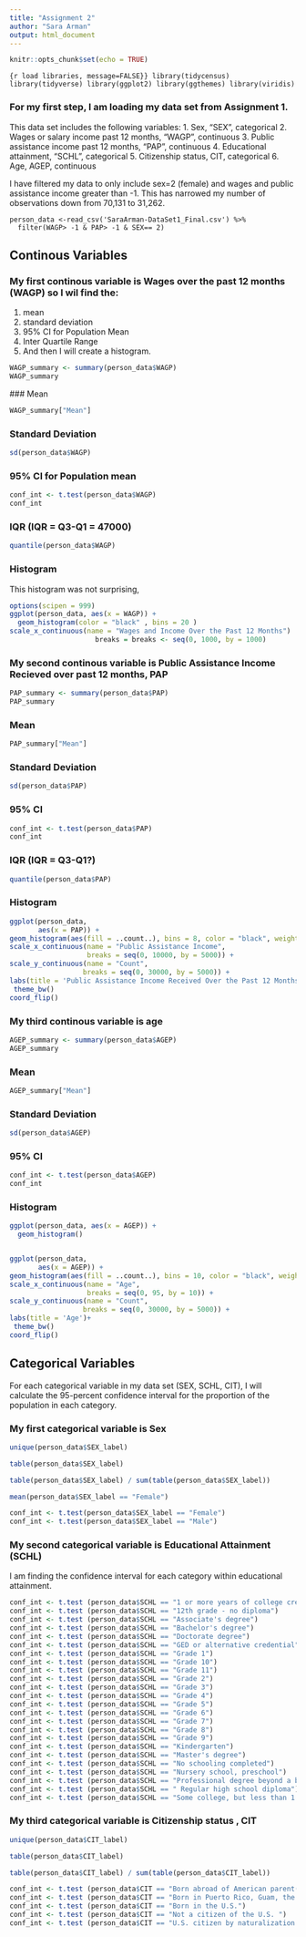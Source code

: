 ```yaml
---
title: "Assignment 2"
author: "Sara Arman"
output: html_document
---
```


```r
knitr::opts_chunk$set(echo = TRUE)
```

```{r load libraries, message=FALSE}}
library(tidycensus)
library(tidyverse)
library(ggplot2)
library(ggthemes)
library(viridis)
```

### For my first step, I am loading my data set from Assignment 1. 

This data set includes the following variables:
1. Sex, "SEX", categorical 
2. Wages or salary income past 12 months, "WAGP", continuous
3. Public assistance income past 12 months, "PAP", continuous
4. Educational attainment, "SCHL", categorical 
5. Citizenship status, CIT, categorical 
6. Age, AGEP, continuous

I have filtered my data to only include sex=2 (female) and wages and public assistance income greater than -1. This has narrowed my number of observations down from 70,131 to 31,262. 
```rload
person_data <-read_csv('SaraArman-DataSet1_Final.csv') %>%
  filter(WAGP> -1 & PAP> -1 & SEX== 2)
```
## Continous Variables 

### My first continous variable is Wages over the past 12 months (WAGP) so I wil find the:
1. mean
2. standard deviation 
3. 95% CI for Population Mean 
4. Inter Quartile Range 
5. And then I will create a histogram.

```r
WAGP_summary <- summary(person_data$WAGP)
WAGP_summary
```
 
 ### Mean
 
```r
WAGP_summary["Mean"]
```

### Standard Deviation

```r
sd(person_data$WAGP)
```


### 95% CI for Population mean 
```r
conf_int <- t.test(person_data$WAGP)
conf_int
```

### IQR (IQR = Q3-Q1 = 47000)

```r
quantile(person_data$WAGP)
```


### Histogram 

This histogram was not surprising, 
```r
options(scipen = 999)
ggplot(person_data, aes(x = WAGP)) +
  geom_histogram(color = "black" , bins = 20 )
scale_x_continuous(name = "Wages and Income Over the Past 12 Months")
                     breaks = breaks <- seq(0, 1000, by = 1000)
```

### My second continous variable is Public Assistance Income Recieved over past 12 months, PAP

```r
PAP_summary <- summary(person_data$PAP)
PAP_summary
```

### Mean
 
```r
PAP_summary["Mean"]
```

### Standard Deviation

```r
sd(person_data$PAP)
```
### 95% CI 

```r
conf_int <- t.test(person_data$PAP)
conf_int
```

### IQR (IQR = Q3-Q1?)

```r
quantile(person_data$PAP)
```

### Histogram 
```r
ggplot(person_data,
       aes(x = PAP)) + 
geom_histogram(aes(fill = ..count..), bins = 8, color = "black", weight = 3) +
scale_x_continuous(name = "Public Assistance Income",
                   breaks = seq(0, 10000, by = 5000)) +
scale_y_continuous(name = "Count",
                  breaks = seq(0, 30000, by = 5000)) + 
labs(title = 'Public Assistance Income Received Over the Past 12 Months')+
 theme_bw()
coord_flip()
```


### My third continous variable is age

```r
AGEP_summary <- summary(person_data$AGEP)
AGEP_summary
```

### Mean
 
```r
AGEP_summary["Mean"]
```
### Standard Deviation

```r
sd(person_data$AGEP)
```
### 95% CI 

```r
conf_int <- t.test(person_data$AGEP)
conf_int
```
### Histogram 
```r
ggplot(person_data, aes(x = AGEP)) +
  geom_histogram()


ggplot(person_data,
       aes(x = AGEP)) + 
geom_histogram(aes(fill = ..count..), bins = 10, color = "black", weight = 5) +
scale_x_continuous(name = "Age",
                   breaks = seq(0, 95, by = 10)) +
scale_y_continuous(name = "Count",
                  breaks = seq(0, 30000, by = 5000)) + 
labs(title = 'Age')+
 theme_bw()
coord_flip()
```


## Categorical Variables
For each categorical variable in my data set (SEX, SCHL, CIT), I will calculate the 95-percent confidence interval for the proportion of the population in each category.

### My first categorical variable is Sex

```r
unique(person_data$SEX_label)
```

```r
table(person_data$SEX_label)
```

```r
table(person_data$SEX_label) / sum(table(person_data$SEX_label))
```

```r
mean(person_data$SEX_label == "Female")
```

```r
conf_int <- t.test(person_data$SEX_label == "Female")
conf_int <- t.test(person_data$SEX_label == "Male")
```

### My second categorical variable is Educational Attainment (SCHL) 
I am finding the confidence interval for each category within educational attainment.

```r
conf_int <- t.test (person_data$SCHL == "1 or more years of college credit, no degree")
conf_int <- t.test (person_data$SCHL == "12th grade - no diploma")
conf_int <- t.test (person_data$SCHL == "Associate's degree")
conf_int <- t.test (person_data$SCHL == "Bachelor's degree")
conf_int <- t.test (person_data$SCHL == "Doctorate degree")
conf_int <- t.test (person_data$SCHL == "GED or alternative credential")
conf_int <- t.test (person_data$SCHL == "Grade 1")
conf_int <- t.test (person_data$SCHL == "Grade 10")
conf_int <- t.test (person_data$SCHL == "Grade 11")
conf_int <- t.test (person_data$SCHL == "Grade 2")
conf_int <- t.test (person_data$SCHL == "Grade 3")
conf_int <- t.test (person_data$SCHL == "Grade 4")
conf_int <- t.test (person_data$SCHL == "Grade 5")
conf_int <- t.test (person_data$SCHL == "Grade 6")
conf_int <- t.test (person_data$SCHL == "Grade 7")
conf_int <- t.test (person_data$SCHL == "Grade 8")
conf_int <- t.test (person_data$SCHL == "Grade 9")
conf_int <- t.test (person_data$SCHL == "Kindergarten")
conf_int <- t.test (person_data$SCHL == "Master's degree")
conf_int <- t.test (person_data$SCHL == "No schooling completed")
conf_int <- t.test (person_data$SCHL == "Nursery school, preschool")
conf_int <- t.test (person_data$SCHL == "Professional degree beyond a bachelor's degree")
conf_int <- t.test (person_data$SCHL == " Regular high school diploma")
conf_int <- t.test (person_data$SCHL == "Some college, but less than 1 year")
```

### My third categorical variable is Citizenship status , CIT
```r
unique(person_data$CIT_label)
```

```r
table(person_data$CIT_label)
```

```r
table(person_data$CIT_label) / sum(table(person_data$CIT_label))
```

```r
conf_int <- t.test (person_data$CIT == "Born abroad of American parent(s)")
conf_int <- t.test (person_data$CIT == "Born in Puerto Rico, Guam, the U.S. Virgin Islands, or the Northern Marianas ")
conf_int <- t.test (person_data$CIT == "Born in the U.S.")
conf_int <- t.test (person_data$CIT == "Not a citizen of the U.S. ")
conf_int <- t.test (person_data$CIT == "U.S. citizen by naturalization ")
```